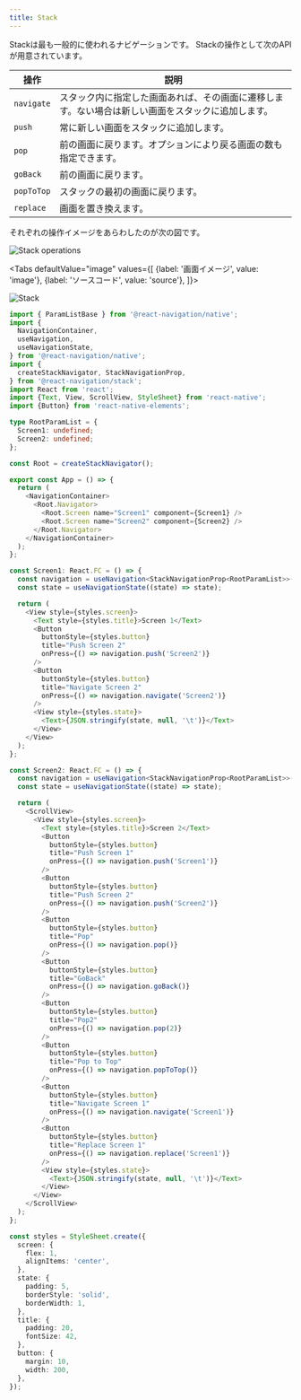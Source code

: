 ```yaml
---
title: Stack
---
```



Stackは最も一般的に使われるナビゲーションです。
Stackの操作として次のAPIが用意されています。

|操作|説明|
|---------|---------|
|`navigate`|スタック内に指定した画面あれば、その画面に遷移します。ない場合は新しい画面をスタックに追加します。|
|`push`|常に新しい画面をスタックに追加します。|
|`pop`|前の画面に戻ります。オプションにより戻る画面の数も指定できます。|
|`goBack`|前の画面に戻ります。|
|`popToTop`|スタックの最初の画面に戻ります。|
|`replace`|画面を置き換えます。|

それぞれの操作イメージをあらわしたのが次の図です。

![Stack operations](stack_image.png)

<!-- textlint-disable ja-technical-writing/sentence-length,ja-technical-writing/max-comma,ja-spacing/ja-no-space-around-parentheses,jtf-style/3.3.かっこ類と隣接する文字の間のスペースの有無,ja-technical-writing/ja-no-mixed-period,ja-technical-writing/no-unmatched-pair -->

<Tabs
  defaultValue="image"
  values={[
    {label: '画面イメージ', value: 'image'},
    {label: 'ソースコード', value: 'source'},
  ]}>

<!-- textlint-enable ja-technical-writing/sentence-length,ja-technical-writing/max-comma,ja-spacing/ja-no-space-around-parentheses,jtf-style/3.3.かっこ類と隣接する文字の間のスペースの有無,ja-technical-writing/ja-no-mixed-period,ja-technical-writing/no-unmatched-pair -->

<TabItem value="image">

![Stack](stack.png)

</TabItem>

<TabItem value="source">

```typescript jsx title="/src/App.tsx"
import { ParamListBase } from '@react-navigation/native';
import {
  NavigationContainer,
  useNavigation,
  useNavigationState,
} from '@react-navigation/native';
import {
  createStackNavigator, StackNavigationProp,
} from '@react-navigation/stack';
import React from 'react';
import {Text, View, ScrollView, StyleSheet} from 'react-native';
import {Button} from 'react-native-elements';

type RootParamList = {
  Screen1: undefined;
  Screen2: undefined;
};

const Root = createStackNavigator();

export const App = () => {
  return (
    <NavigationContainer>
      <Root.Navigator>
        <Root.Screen name="Screen1" component={Screen1} />
        <Root.Screen name="Screen2" component={Screen2} />
      </Root.Navigator>
    </NavigationContainer>
  );
};

const Screen1: React.FC = () => {
  const navigation = useNavigation<StackNavigationProp<RootParamList>>();
  const state = useNavigationState((state) => state);

  return (
    <View style={styles.screen}>
      <Text style={styles.title}>Screen 1</Text>
      <Button
        buttonStyle={styles.button}
        title="Push Screen 2"
        onPress={() => navigation.push('Screen2')}
      />
      <Button
        buttonStyle={styles.button}
        title="Navigate Screen 2"
        onPress={() => navigation.navigate('Screen2')}
      />
      <View style={styles.state}>
        <Text>{JSON.stringify(state, null, '\t')}</Text>
      </View>
    </View>
  );
};

const Screen2: React.FC = () => {
  const navigation = useNavigation<StackNavigationProp<RootParamList>>();
  const state = useNavigationState((state) => state);

  return (
    <ScrollView>
      <View style={styles.screen}>
        <Text style={styles.title}>Screen 2</Text>
        <Button
          buttonStyle={styles.button}
          title="Push Screen 1"
          onPress={() => navigation.push('Screen1')}
        />
        <Button
          buttonStyle={styles.button}
          title="Push Screen 2"
          onPress={() => navigation.push('Screen2')}
        />
        <Button
          buttonStyle={styles.button}
          title="Pop"
          onPress={() => navigation.pop()}
        />
        <Button
          buttonStyle={styles.button}
          title="GoBack"
          onPress={() => navigation.goBack()}
        />
        <Button
          buttonStyle={styles.button}
          title="Pop2"
          onPress={() => navigation.pop(2)}
        />
        <Button
          buttonStyle={styles.button}
          title="Pop to Top"
          onPress={() => navigation.popToTop()}
        />
        <Button
          buttonStyle={styles.button}
          title="Navigate Screen 1"
          onPress={() => navigation.navigate('Screen1')}
        />
        <Button
          buttonStyle={styles.button}
          title="Replace Screen 1"
          onPress={() => navigation.replace('Screen1')}
        />
        <View style={styles.state}>
          <Text>{JSON.stringify(state, null, '\t')}</Text>
        </View>
      </View>
    </ScrollView>
  );
};

const styles = StyleSheet.create({
  screen: {
    flex: 1,
    alignItems: 'center',
  },
  state: {
    padding: 5,
    borderStyle: 'solid',
    borderWidth: 1,
  },
  title: {
    padding: 20,
    fontSize: 42,
  },
  button: {
    margin: 10,
    width: 200,
  },
});
```

</TabItem>
</Tabs>
